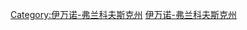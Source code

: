 {{Commons category|伊万诺-弗兰科夫斯克州地理}}
[[Category:伊万诺-弗兰科夫斯克州|Category:伊万诺-弗兰科夫斯克州]]
[[Category:乌克兰各州地理|伊万诺-弗兰科夫斯克州]]